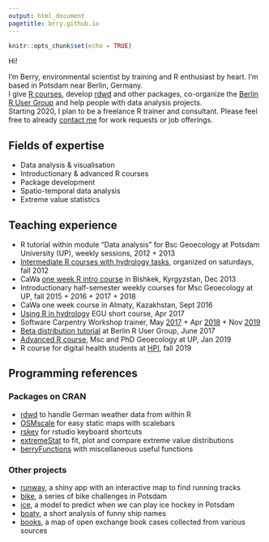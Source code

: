 ```yaml
---
output: html_document
pagetitle: brry.github.io
---
```



```r
knitr::opts_chunk$set(echo = TRUE)
```

Hi!

I'm Berry, environmental scientist by training and R enthusiast by heart. 
I'm based in Potsdam near Berlin, Germany.   
I give [R courses](https://github.com/brry/course#slides), 
develop [rdwd](https://github.com/brry/rdwd#rdwd) and other packages, 
co-organize the [Berlin R User Group](https://www.meetup.com/de-DE/Berlin-R-Users-Group/) 
and help people with data analysis projects.  
Starting 2020, I plan to be a freelance R trainer and consultant. 
Please feel free to already [contact me](mailto:berry-b@gmx.de) for work requests or job offerings.  


## Fields of expertise

- Data analysis & visualisation
- Introductionary & advanced R courses
- Package development
- Spatio-temporal data analysis
- Extreme value statistics

## Teaching experience

- R tutorial within module "Data analysis" for Bsc Geoecology at Potsdam University (UP), weekly sessions, 2012 + 2013
- [Intermediate R courses with hydrology tasks](https://github.com/brry/brry.github.io/blob/master/Rhydro2012.pdf), organized on saturdays, fall 2012
- CaWa [one week R intro course](http://www.cawa-project.net/ru/news-detail/news/cawa-training-course-statistical-analysis-in-hydrology-introduction-into-r/) in Bishkek, Kyrgyzstan, Dec 2013
- Introductionary half-semester weekly courses for  Msc Geoecology at UP, fall 2015 + 2016 + 2017 + 2018
- CaWa one week course in Almaty, Kazakhstan, Sept 2016
- [Using R in hydrology](https://github.com/hydrosoc/rhydro_EGU17#using-r-in-hydrology---egu2017-short-course) EGU short course, Apr 2017
- Software Carpentry Workshop trainer, May [2017](https://swc-bb.github.io/2017-05-17-GFZ/) + Apr [2018](https://swc-bb.github.io/2018-04-25-Potsdam-Berlin/) + Nov [2019](https://swc-bb.github.io/2019-11-26-Potsdam-Berlin-R/)
- [Beta distribution tutorial](https://www.meetup.com/de-DE/Berlin-R-Users-Group/events/241002508/) at Berlin R User Group, June 2017
- [Advanced R course](https://github.com/brry/course/blob/master/uni.md), Msc and PhD Geoecology at UP, Jan 2019
- R course for digital health students at [HPI](https://open.hpi.de/courses/fprog-wi-2019), fall 2019


## Programming references

### Packages on CRAN
- [rdwd](https://github.com/brry/rdwd#rdwd) to handle German weather data from within R
- [OSMscale](https://github.com/brry/OSMscale#intro) for easy static maps with scalebars
- [rskey](https://github.com/brry/rskey#rskey) for rstudio keyboard shortcuts
- [extremeStat](https://github.com/brry/extremeStat#intro) to fit, plot and compare extreme value distributions
- [berryFunctions](https://cran.r-project.org/web/packages/berryFunctions/vignettes/berryFunctions.html) with miscellaneous useful functions

### Other projects
- [runway](https://github.com/brry/runway#runway), a shiny app with an interactive map to find running tracks
- [bike](https://github.com/brry/bike), a series of bike challenges in Potsdam
- [ice](https://github.com/brry/ice#ice-hockey-playability-prediction), a model to predict when we can play ice hockey in Potsdam
- [boaty](https://github.com/brry/boaty#boaty), a short analysis of funny ship names
- [books](https://brry.github.io/books), a map of open exchange book cases collected from various sources
